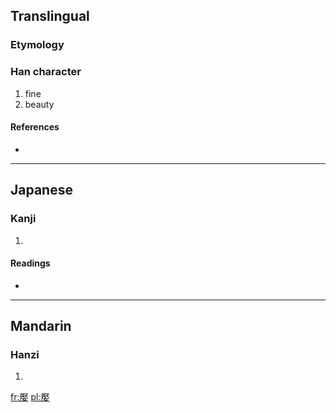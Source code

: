 ==Translingual==

===Etymology===
{{Han compound|厭|女|c1=p|c2=s|t2=female|ls=psc}}

===Han character===
{{Han char|rn=38|rad=女|as=14|sn=17|four=7140<sub>4</sub>|canj=一大女 (MKV)}}

# fine
# beauty

====References====
* {{Han ref|kx=0273.010|dkj=06825|dj=0541.070|hdz=21086.060|uh=5B2E|ud=23342|bh=ECD6|bd=60630}}

----

==Japanese==

===Kanji===
{{ja-kanji|grade=|rs=女14}}

# {{defn|lang=ja|sort=女14}}

====Readings====
* {{ja-readings|on=[[えん]] (en), [[えふ]] (efu)|kun=[[みめよい]] (mimeyoi)}}

----

==Mandarin==

===Hanzi===
{{cmn-hanzi|pin=[[yān]] ([[yan1]])|wg=yen<sup>1</sup>}}

# {{defn|lang=cmn|sort=女14}}

[[fr:嬮]]
[[pl:嬮]]